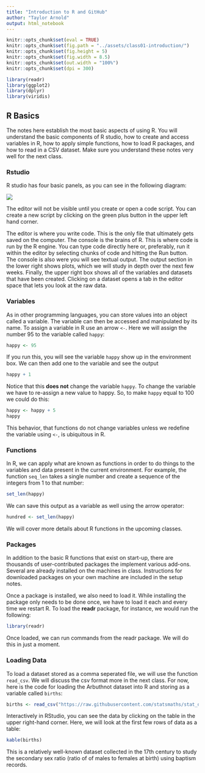 ```yaml
---
title: "Introduction to R and GitHub"
author: "Taylor Arnold"
output: html_notebook
---
```


```r
knitr::opts_chunk$set(eval = TRUE)
knitr::opts_chunk$set(fig.path = "../assets/class01-introduction/")
knitr::opts_chunk$set(fig.height = 5)
knitr::opts_chunk$set(fig.width = 8.5)
knitr::opts_chunk$set(out.width = "100%")
knitr::opts_chunk$set(dpi = 300)
```

```r
library(readr)
library(ggplot2)
library(dplyr)
library(viridis)
```

## R Basics

The notes here establish the most basic aspects of using
R. You will understand the basic components of R studio,
how to create and access variables in R, how to apply simple
functions, how to load R packages, and how to read in a CSV
dataset. Make sure you understand these notes very well for
the next class.

### Rstudio

R studio has four basic panels, as you can see in the following
diagram:

![](../assets/img/intro-rstudio.png)

The editor will not be visible until you create or open a code
script. You can create a new script by clicking on the green plus
button in the upper left hand corner.

The editor is where you write code. This is the only file that
ultimately gets saved on the computer. The console is the brains
of R. This is where code is run by the R engine. You can type
code directly here or, preferably, run it within the editor by
selecting chunks of code and hitting the Run button. The console
is also were you will see textual output. The output section in the
lower right shows plots, which we will study in depth over the next
few weeks. Finally, the upper right box shows all of the variables
and datasets that have been created. Clicking on a dataset opens a
tab in the editor space that lets you look at the raw data.

### Variables

As in other programming languages, you can store values into an
object called a variable. The variable can then be accessed and
manipulated by its name. To assign a variable in R use an arrow
`<-`. Here we will assign the number 95 to the variable called
`happy`:

```r
happy <- 95
```

If you run this, you will see the variable `happy` show up in the
environment box. We can then add one to the variable and see the
output

```r
happy + 1
```

Notice that this **does not** change the variable `happy`. To change
the variable we have to re-assign a new value to happy. So, to make
`happy` equal to 100 we could do this:

```r
happy <- happy + 5
happy
```
This behavior, that functions do not change variables unless we
redefine the variable using `<-`, is ubiquitous in R.

### Functions

In R, we can apply what are known as functions in order to do things
to the variables and data present in the current environment. For
example, the function `seq_len` takes a single number and create a
sequence of the integers from 1 to that number:

```r
set_len(happy)
```

We can save this output as a variable as well using the arrow
operator:

```r
hundred <- set_len(happy)
```

We will cover more details about R functions in the upcoming classes.

### Packages

In addition to the basic R functions that exist on start-up,
there are thousands of user-contributed packages the implement
various add-ons. Several are already installed on the machines
in class. Instructions for downloaded packages on your own
machine are included in the setup notes.

Once a package is installed, we also need to load it. While
installing the package only needs to be done once, we have to
load it each and every time we restart R. To load the **readr**
package, for instance, we would run the following:

```r
library(readr)
```

Once loaded, we can run commands from the readr package. We will
do this in just a moment.

### Loading Data

To load a dataset stored as a comma seperated file, we will use the
function `read_csv`. We will discuss the csv format more in the
next class. For now, here is the code for loading the Arbuthnot
dataset into R and storing as a variable called `births`:

```r
births <- read_csv("https://raw.githubusercontent.com/statsmaths/stat_data/gh-pages/arbuthnot.csv")
```

Interactively in RStudio, you can see the data by clicking on the
table in the upper right-hand corner. Here, we will look at the first
few rows of data as a table:

```r
kable(births)
```

This is a relatively well-known dataset collected in the 17th century
to study the secondary sex ratio (ratio of of males to females at birth)
using baptism records.






